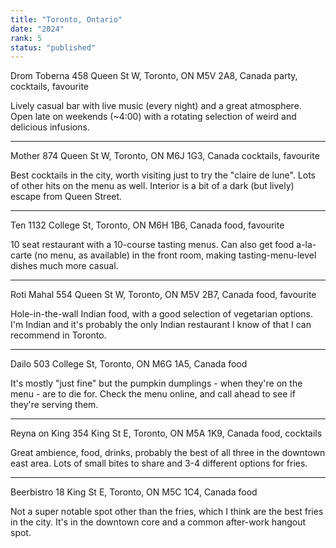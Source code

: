 ```yaml
---
title: "Toronto, Ontario"
date: "2024"
rank: 5
status: "published"
---
```


Drom Toberna
458 Queen St W, Toronto, ON M5V 2A8, Canada
party, cocktails, favourite

Lively casual bar with live music (every night) and a great atmosphere. Open late on weekends (~4:00) with a rotating selection of weird and delicious infusions.

---

Mother
874 Queen St W, Toronto, ON M6J 1G3, Canada
cocktails, favourite

Best cocktails in the city, worth visiting just to try the "claire de lune". Lots of other hits on the menu as well. Interior is a bit of a dark (but lively) escape from Queen Street.

---

Ten
1132 College St, Toronto, ON M6H 1B6, Canada
food, favourite

10 seat restaurant with a 10-course tasting menus. Can also get food a-la-carte (no menu, as available) in the front room, making tasting-menu-level dishes much more casual.

---

Roti Mahal
554 Queen St W, Toronto, ON M5V 2B7, Canada
food, favourite

Hole-in-the-wall Indian food, with a good selection of vegetarian options. I'm Indian and it's probably the only Indian restaurant I know of that I can recommend in Toronto.

---

Dailo
503 College St, Toronto, ON M6G 1A5, Canada
food

It's mostly "just fine" but the pumpkin dumplings - when they're on the menu - are to die for. Check the menu online, and call ahead to see if they're serving them.

---

Reyna on King
354 King St E, Toronto, ON M5A 1K9, Canada
food, cocktails

Great ambience, food, drinks, probably the best of all three in the downtown east area. Lots of small bites to share and 3-4 different options for fries.

---

Beerbistro
18 King St E, Toronto, ON M5C 1C4, Canada
food

Not a super notable spot other than the fries, which I think are the best fries in the city. It's in the downtown core and a common after-work hangout spot.